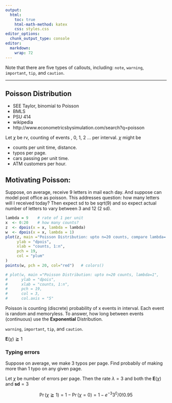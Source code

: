 ```yaml
---
output: 
  html:
    toc: true
    html-math-method: katex
    css: styles.css
editor_options: 
  chunk_output_type: console
editor: 
  markdown: 
    wrap: 72
---
```



::: callout-note
Note that there are five types of callouts, including: `note`,
`warning`, `important`, `tip`, and `caution`.
:::

------------------------------------------------------------------------

## Poisson Distribution

- SEE Taylor, binomial to Poisson 
- BMLS 
- PSU 414 
- wikipedia 
- http://www.econometricsbysimulation.com/search?q=poisson

Let $\chi$ be rv, counting of events , 0, 1, 2 ... per interval. $\chi$ might
be 

- counts per unit time, distance. 
- typos per page. 
- cars passing  per unit time. 
- ATM customers per hour.

## Motivating Poisson:

Suppose, on average, receive 9 letters in mail each day. And suppose can model
post office as poisson. This addresses question: how many letters will I
received today? Then expect sd to be sqrt(9) and so expect actual number of
letters to vary between 3 and 12 (2 sd).


```{=tex}
\begin{align*}
Pr(X = x) = {e^{-\lambda}\lambda^x}/{x!}
\end{align*}
```

```r
lambda = 9    # rate of 1 per unit
x  <- 0:20    # how many counts?
z  <- dpois(x = x, lambda = lambda)
w  <- dpois(x = x, lambda = 1)
plot(z, main ="Poisson Distribution: upto n=20 counts, compare lambda= c(1,9)",
     ylab = "dpois",
     xlab = "counts, 1:n",
     pch = 19,
     col = "plum" 
)
points(w, pch = 20, col="red")   # colors()

# plot(w, main ="Poisson Distribution: upto n=20 counts, lambda=1",
#      ylab = "dpois",
#      xlab = "counts, 1:n",
#      pch = 19,
#      col = 3,
#      col.axis = "5"


```


::: callout-important
Poisson is counting (discrete) probability of  x events in interval.
Each event is random and memoryless.  To answer, how long between events (continuous) use the **Exponential** Distribution.

`warning`, `important`, `tip`, and `caution`.
:::

$\mathbf{E}(\chi) \geqq 1$

###   Typing errors
Suppose on average, we make 3 typos per page.  Find probabily of making more than 1 typo on any given page.

Let $\chi$ be number of errors per page.  Then the rate $\lambda=3$ and both the $\mathbf{E}(\chi)$ and $\mathbf{sd} = 3$

$$
\Pr(\chi \geqq 1) =  1 - \Pr(\chi = 0) 
= 1 - {e^{-3}3^0}/{0!}
0.95
$$